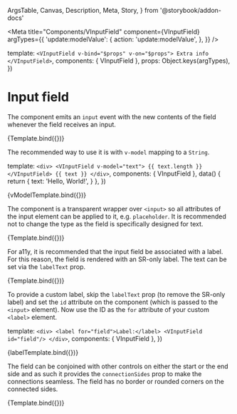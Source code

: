   ArgsTable,
  Canvas,
  Description,
  Meta,
  Story,
} from '@storybook/addon-docs'


<Meta
  title="Components/VInputField"
  component={VInputField}
  argTypes={{
    'update:modelValue': {
      action: 'update:modelValue',
    },
  }}
/>

  template: `
    <VInputField v-bind="$props" v-on="$props">
      Extra info
    </VInputField>
  `,
  components: { VInputField },
  props: Object.keys(argTypes),
})

# Input field

<Description of={VInputField} />

<ArgsTable of={VInputField} />

The component emits an `input` event with the new contents of the field whenever
the field receives an input.

<Canvas>
  <Story
    name="Default"
    args={{
      value: 'Text goes here',
    }}
  >
    {Template.bind({})}
  </Story>
</Canvas>

The recommended way to use it is with `v-model` mapping to a `String`.

  template: `
    <div>
      <VInputField v-model="text">
        {{ text.length }}
      </VInputField>
      {{ text }}
    </div>
  `,
  components: { VInputField },
  data() {
    return {
      text: 'Hello, World!',
    }
  },
})

<Canvas>
  <Story name="v-model">{vModelTemplate.bind({})}</Story>
</Canvas>

The component is a transparent wrapper over `<input>` so all attributes of the
input element can be applied to it, e.g. `placeholder`. It is recommended not to
change the type as the field is specifically designed for text.

<Canvas>
  <Story
    name="With placeholder"
    args={{
      placeholder: 'Enter something here',
    }}
  >
    {Template.bind({})}
  </Story>
</Canvas>

For a11y, it is recommended that the input field be associated with a label. For
this reason, the field is rendered with an SR-only label. The text can be set
via the `labelText` prop.

<Canvas>
  <Story
    name="With label text"
    args={{
      labelText: 'Label:',
    }}
  >
    {Template.bind({})}
  </Story>
</Canvas>

To provide a custom label, skip the `labelText` prop (to remove the SR-only
label) and set the `id` attribute on the component (which is passed to the
`<input>` element). Now use the ID as the `for` attribute of your custom
`<label>` element.

  template: `
    <div>
      <label for="field">Label:</label>
      <VInputField id="field"/>
    </div>
  `,
  components: { VInputField },
})

<Canvas>
  <Story name="With custom label">{labelTemplate.bind({})}</Story>
</Canvas>

The field can be conjoined with other controls on either the start or the end
side and as such it provides the `connectionSides` prop to make the connections
seamless. The field has no border or rounded corners on the connected sides.

<Canvas>
  <Story
    name="With connections"
    args={{
      connectionSides: ['start', 'end'],
    }}
  >
    {Template.bind({})}
  </Story>
</Canvas>
